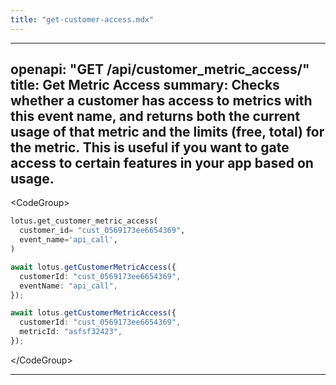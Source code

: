```yaml
---
title: "get-customer-access.mdx"
---
```


---
openapi: "GET /api/customer_metric_access/"
title: Get Metric Access
summary: Checks whether a customer has access to metrics with this event name, and returns both the current usage of that metric and the limits (free, total) for the metric. This is useful if you want to gate access to certain features in your app based on usage.
---

&lt;CodeGroup&gt;

```py Python
lotus.get_customer_metric_access(
  customer_id= "cust_0569173ee6654369",
  event_name='api_call',
)
```

```ts Typescript
await lotus.getCustomerMetricAccess({
  customerId: "cust_0569173ee6654369",
  eventName: "api_call",
});

await lotus.getCustomerMetricAccess({
  customerId: "cust_0569173ee6654369",
  metricId: "asfsf32423",
});
```

&lt;/CodeGroup&gt;

---
